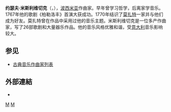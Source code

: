 {{Infobox classical
| 中文名       = 米斯利维切克
| 画像         = Jan_Vilímek_-_Josef_Mysliveček.jpg
| 附注         =      
| 原文名       = Josef Mysliveček
| 国别         = 捷克   
| 出生日期     = {{birth date|1737|3|9}}
| 出生地       = 布拉格
| 逝世日期     = {{death date and age|1781|2|4|1737|3|9}}
| 逝世地       = 罗马
| 所属时期     = 古典主义
| 所属乐派     = 
| 擅长作品类型 = 歌剧，管弦乐，室内乐
| 代表作       = 歌剧《柏勒洛丰》《阿尔米达》《阿尔塔薛西斯》，数十首交响曲，大量各种体裁的室内乐，协奏曲
| 师从         = 佩谢蒂
| 学生         = 
| 官方网站     = 
}}

'''约瑟夫·米斯利维切克'''（{{lang-cs|'''Josef Mysliveček'''}}，{{bd|1737年|3月9日|1781年|2月4日|catIdx=M}}），[[波西米亚|波西米亚]]作曲家。早年曾学习哲学，后离家学音乐。1767年他的歌剧《柏勒洛丰》首演大获成功。1770年结识了[[莫扎特|莫扎特]]一家并与他们成为好友。莫扎特曾在作品中采用过他的音乐主题。米斯利维切克是一位多产作曲家，写了26部歌剧和大量器乐作品。他的音乐风格优雅和谐，受[[意大利|意大利]]音乐影响较大。

== 参见 ==
{{portal|古典音樂}}
* [[古典音乐作曲家列表|古典音乐作曲家列表]]

== 外部連結 ==
* {{IMSLP|id=Mysliveček, Josef}}

{{Authority control}}

[[Category:捷克作曲家|M]]
[[Category:古典主义作曲家|M]]